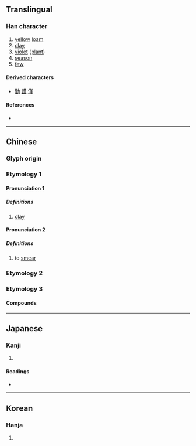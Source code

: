 {{character info/new}}
{{also|菫|暵|𦰌}}
==Translingual==

===Han character===
{{Han char|rn=32|rad=土|as=08|sn=11|four=44104|canj=TLQM|ids=⿳⿱廿中一土}}

# [[yellow]] [[loam]]
# [[clay]]
# [[violet]] ([[plant]])
# [[season]]
# [[few]]

====Derived characters====
* [[勤]] [[謹]] [[僅]]

====References====
* {{Han ref|kx=0232.050|dkj=05212|dj=0469.070|hdz=10450.020|uh=5807|ud=22535|bh=D4BB|bd=54459}}

----

==Chinese==
{{zh-forms}}

===Glyph origin===
{{Han etym}}

===Etymology 1===

====Pronunciation 1====
{{zh-pron
|m=qín
|mc=1
|oc=1
|cat=n
}}
=====Definitions=====
{{zh-hanzi}}

# [[clay]]

====Pronunciation 2====
{{zh-pron
|m=jǐn, jìn
|c=gan2
|mn=kín/kīn
|mc=2
|oc=2
|cat=v
}}

=====Definitions=====
{{zh-hanzi}}
# to [[smear]]

===Etymology 2===
{{zh-see|蓳|s}}

===Etymology 3===
{{zh-see|僅|a}}

====Compounds====
{{zh-der|堇堇}}

----

==Japanese==

===Kanji===
{{ja-kanji|grade=|rs=土08}}

# {{defn|lang=ja|sort=土08}}

====Readings====
* {{ja-readings|on=[[きん]] (kin)|kun=[[すみれ]] (sumire)}}

----

==Korean==

===Hanja===
{{ko-hanja|hangeul=근|rv=geun|mr=kŭn}}

# {{defn|lang=ko|sort=土08}}